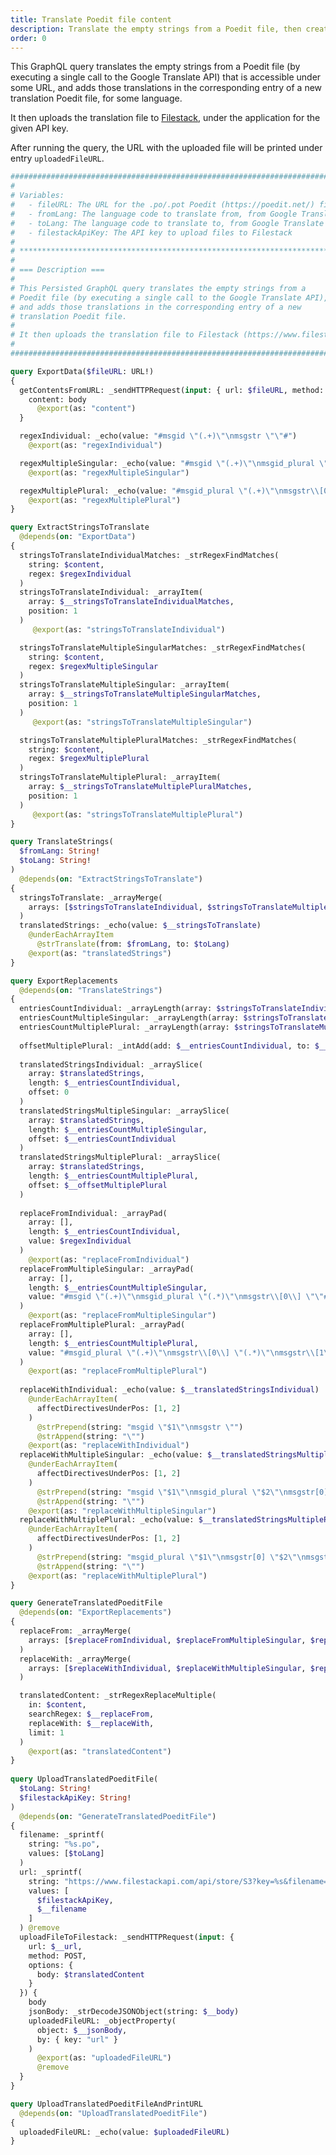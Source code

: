 ```yaml
---
title: Translate Poedit file content
description: Translate the empty strings from a Poedit file, then create a new translation Poedit file for that language, and upload it to Filestack
order: 0
---
```


This GraphQL query translates the empty strings from a Poedit file (by executing a single call to the Google Translate API) that is accessible under some URL, and adds those translations in the corresponding entry of a new translation Poedit file, for some language.

It then uploads the translation file to [Filestack](https://www.filestack.com), under the application for the given API key.

After running the query, the URL with the uploaded file will be printed under entry `uploadedFileURL`.

```graphql
########################################################################
# 
# Variables:
#   - fileURL: The URL for the .po/.pot Poedit (https://poedit.net/) file
#   - fromLang: The language code to translate from, from Google Translate
#   - toLang: The language code to translate to, from Google Translate (https://cloud.google.com/translate/docs/languages)
#   - filestackApiKey: The API key to upload files to Filestack
#
# *********************************************************************
#
# === Description ===
#
# This Persisted GraphQL query translates the empty strings from a
# Poedit file (by executing a single call to the Google Translate API),
# and adds those translations in the corresponding entry of a new
# translation Poedit file.
#
# It then uploads the translation file to Filestack (https://www.filestack.com)
#
########################################################################

query ExportData($fileURL: URL!)
{
  getContentsFromURL: _sendHTTPRequest(input: { url: $fileURL, method: GET }) {
    content: body
      @export(as: "content")
  }

  regexIndividual: _echo(value: "#msgid \"(.+)\"\nmsgstr \"\"#")
    @export(as: "regexIndividual")

  regexMultipleSingular: _echo(value: "#msgid \"(.+)\"\nmsgid_plural \".*\"\nmsgstr\\[0\\] \"\"#")
    @export(as: "regexMultipleSingular")

  regexMultiplePlural: _echo(value: "#msgid_plural \"(.+)\"\nmsgstr\\[0\\] \".*\"\nmsgstr\\[1\\] \"\"#")
    @export(as: "regexMultiplePlural")
}

query ExtractStringsToTranslate
  @depends(on: "ExportData")
{
  stringsToTranslateIndividualMatches: _strRegexFindMatches(
    string: $content,
    regex: $regexIndividual
  )
  stringsToTranslateIndividual: _arrayItem(
    array: $__stringsToTranslateIndividualMatches,
    position: 1
  )
     @export(as: "stringsToTranslateIndividual")

  stringsToTranslateMultipleSingularMatches: _strRegexFindMatches(
    string: $content,
    regex: $regexMultipleSingular
  )
  stringsToTranslateMultipleSingular: _arrayItem(
    array: $__stringsToTranslateMultipleSingularMatches,
    position: 1
  )
     @export(as: "stringsToTranslateMultipleSingular")

  stringsToTranslateMultiplePluralMatches: _strRegexFindMatches(
    string: $content,
    regex: $regexMultiplePlural
  )
  stringsToTranslateMultiplePlural: _arrayItem(
    array: $__stringsToTranslateMultiplePluralMatches,
    position: 1
  )
     @export(as: "stringsToTranslateMultiplePlural")
}

query TranslateStrings(
  $fromLang: String!
  $toLang: String!
)
  @depends(on: "ExtractStringsToTranslate")
{ 
  stringsToTranslate: _arrayMerge(
    arrays: [$stringsToTranslateIndividual, $stringsToTranslateMultipleSingular, $stringsToTranslateMultiplePlural]
  )
  translatedStrings: _echo(value: $__stringsToTranslate)
    @underEachArrayItem
      @strTranslate(from: $fromLang, to: $toLang)
    @export(as: "translatedStrings")
}

query ExportReplacements
  @depends(on: "TranslateStrings")
{
  entriesCountIndividual: _arrayLength(array: $stringsToTranslateIndividual)
  entriesCountMultipleSingular: _arrayLength(array: $stringsToTranslateMultipleSingular)
  entriesCountMultiplePlural: _arrayLength(array: $stringsToTranslateMultiplePlural)
  
  offsetMultiplePlural: _intAdd(add: $__entriesCountIndividual, to: $__entriesCountMultipleSingular)
  
  translatedStringsIndividual: _arraySlice(
    array: $translatedStrings,
    length: $__entriesCountIndividual,
    offset: 0
  )
  translatedStringsMultipleSingular: _arraySlice(
    array: $translatedStrings,
    length: $__entriesCountMultipleSingular,
    offset: $__entriesCountIndividual
  )
  translatedStringsMultiplePlural: _arraySlice(
    array: $translatedStrings,
    length: $__entriesCountMultiplePlural,
    offset: $__offsetMultiplePlural
  )
  
  replaceFromIndividual: _arrayPad(
    array: [],
    length: $__entriesCountIndividual,
    value: $regexIndividual
  )
    @export(as: "replaceFromIndividual")
  replaceFromMultipleSingular: _arrayPad(
    array: [],
    length: $__entriesCountMultipleSingular,
    value: "#msgid \"(.+)\"\nmsgid_plural \"(.*)\"\nmsgstr\\[0\\] \"\"#"
  )
    @export(as: "replaceFromMultipleSingular")
  replaceFromMultiplePlural: _arrayPad(
    array: [],
    length: $__entriesCountMultiplePlural,
    value: "#msgid_plural \"(.+)\"\nmsgstr\\[0\\] \"(.*)\"\nmsgstr\\[1\\] \"\"#"
  )
    @export(as: "replaceFromMultiplePlural")
  
  replaceWithIndividual: _echo(value: $__translatedStringsIndividual)
    @underEachArrayItem(
      affectDirectivesUnderPos: [1, 2]
    )
      @strPrepend(string: "msgid \"$1\"\nmsgstr \"")
      @strAppend(string: "\"")
    @export(as: "replaceWithIndividual")  
  replaceWithMultipleSingular: _echo(value: $__translatedStringsMultipleSingular)
    @underEachArrayItem(
      affectDirectivesUnderPos: [1, 2]
    )
      @strPrepend(string: "msgid \"$1\"\nmsgid_plural \"$2\"\nmsgstr[0] \"")
      @strAppend(string: "\"")
    @export(as: "replaceWithMultipleSingular")
  replaceWithMultiplePlural: _echo(value: $__translatedStringsMultiplePlural)
    @underEachArrayItem(
      affectDirectivesUnderPos: [1, 2]
    )
      @strPrepend(string: "msgid_plural \"$1\"\nmsgstr[0] \"$2\"\nmsgstr[1] \"")
      @strAppend(string: "\"")
    @export(as: "replaceWithMultiplePlural")
}

query GenerateTranslatedPoeditFile
  @depends(on: "ExportReplacements")
{
  replaceFrom: _arrayMerge(
    arrays: [$replaceFromIndividual, $replaceFromMultipleSingular, $replaceFromMultiplePlural]
  )
  replaceWith: _arrayMerge(
    arrays: [$replaceWithIndividual, $replaceWithMultipleSingular, $replaceWithMultiplePlural]
  )

  translatedContent: _strRegexReplaceMultiple(
    in: $content,
    searchRegex: $__replaceFrom,
    replaceWith: $__replaceWith,
    limit: 1
  )
    @export(as: "translatedContent")
}
  
query UploadTranslatedPoeditFile(
  $toLang: String!
  $filestackApiKey: String!
)
  @depends(on: "GenerateTranslatedPoeditFile")
{
  filename: _sprintf(
    string: "%s.po",
    values: [$toLang]
  )
  url: _sprintf(
    string: "https://www.filestackapi.com/api/store/S3?key=%s&filename=%s",
    values: [
      $filestackApiKey,
      $__filename
    ]
  ) @remove
  uploadFileToFilestack: _sendHTTPRequest(input: {
    url: $__url,
    method: POST,
    options: {
      body: $translatedContent
    }
  }) {
    body
    jsonBody: _strDecodeJSONObject(string: $__body)
    uploadedFileURL: _objectProperty(
      object: $__jsonBody,
      by: { key: "url" }
    )
      @export(as: "uploadedFileURL")
      @remove
  }
}

query UploadTranslatedPoeditFileAndPrintURL
  @depends(on: "UploadTranslatedPoeditFile")
{
  uploadedFileURL: _echo(value: $uploadedFileURL)
}
```
